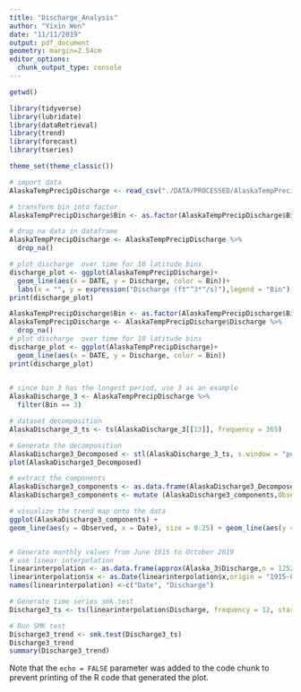 ```yaml
---
title: "Discharge_Analysis"
author: "Yixin Wen"
date: "11/11/2019"
output: pdf_document
geometry: margin=2.54cm
editor_options: 
  chunk_output_type: console
---
```


```r
getwd()

library(tidyverse)
library(lubridate)
library(dataRetrieval)
library(trend)
library(forecast)
library(tseries)

theme_set(theme_classic())
```


```r
# import data
AlaskaTempPrecipDischarge <- read_csv("./DATA/PROCESSED/AlaskaTempPrecipDischarge.csv")

# transform bin into factor
AlaskaTempPrecipDischarge$Bin <- as.factor(AlaskaTempPrecipDischarge$Bin)

# drop na data in dataframe
AlaskaTempPrecipDischarge <- AlaskaTempPrecipDischarge %>%
  drop_na()

# plot discharge  over time for 10 latitude bins
discharge_plot <- ggplot(AlaskaTempPrecipDischarge)+
  geom_line(aes(x = DATE, y = Discharge, color = Bin))+
  labs(x = "", y = expression("Discharge (ft"^3*"/s)"),legend = "Bin")
print(discharge_plot)
```
```r
AlaskaTempPrecipDischarge$Bin <- as.factor(AlaskaTempPrecipDischarge$Bin)
AlaskaTempPrecipDischarge <- AlaskaTempPrecipDischarge$Discharge %>%
  drop_na()
# plot discharge  over time for 10 latitude bins
discharge_plot <- ggplot(AlaskaTempPrecipDischarge)+
  geom_line(aes(x = DATE, y = Discharge, color = Bin))
print(discharge_plot)
  
```

```r
# since bin 3 has the longest period, use 3 as an example
AlaskaDischarge_3 <- AlaskaTempPrecipDischarge %>%
  filter(Bin == 3)

# dataset decomposition
AlaskaDischarge_3_ts <- ts(AlaskaDischarge_3[[13]], frequency = 365)

# Generate the decomposition
AlaskaDischarge3_Decomposed <- stl(AlaskaDischarge_3_ts, s.window = "periodic")
plot(AlaskaDischarge3_Decomposed)
```
```r
# extract the components 
AlaskaDischarge3_components <- as.data.frame(AlaskaDischarge3_Decomposed$time.series)
AlaskaDischarge3_components <- mutate (AlaskaDischarge3_components,Observed = AlaskaDischarge_3$Discharge, Date = AlaskaDischarge_3$DATE)

# visualize the trend map onto the data
ggplot(AlaskaDischarge3_components) +
geom_line(aes(y = Observed, x = Date), size = 0.25) + geom_line(aes(y = trend, x = Date), color = "#c13d75ff") + geom_hline(yintercept = 0, lty = 2) + ylab(expression("Discharge (ft"^3*"/s)"))



```

```r
# Generate monthly values from June 1915 to October 2019
# use linear interpolation
linearinterpolation <- as.data.frame(approx(Alaska_3$Discharge,n = 1252, method = "linear"))#should be 1252
linearinterpolation$x <- as.Date(linearinterpolation$x,origin = "1915-06-01")
names(linearinterpolation) <-c("Date", "Discharge")

# Generate time series smk.test
Discharge3_ts <- ts(linearinterpolation$Discharge, frequency = 12, start = c(1915,6,1), end = c(2004, 9, 14))

# Run SMK test
Discharge3_trend <- smk.test(Discharge3_ts)
Discharge3_trend
summary(Discharge3_trend)

```


Note that the `echo = FALSE` parameter was added to the code chunk to prevent printing of the R code that generated the plot.
